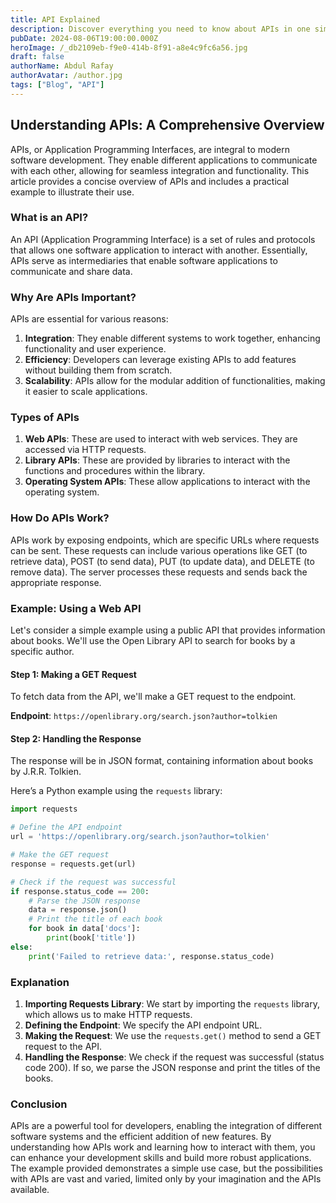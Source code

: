 ```yaml
---
title: API Explained
description: Discover everything you need to know about APIs in one simple guide!
pubDate: 2024-08-06T19:00:00.000Z
heroImage: /_db2109eb-f9e0-414b-8f91-a8e4c9fc6a56.jpg
draft: false
authorName: Abdul Rafay
authorAvatar: /author.jpg
tags: ["Blog", "API"]
---
```


## Understanding APIs: A Comprehensive Overview

APIs, or Application Programming Interfaces, are integral to modern software development. They enable different applications to communicate with each other, allowing for seamless integration and functionality. This article provides a concise overview of APIs and includes a practical example to illustrate their use.

### What is an API?

An API (Application Programming Interface) is a set of rules and protocols that allows one software application to interact with another. Essentially, APIs serve as intermediaries that enable software applications to communicate and share data.

### Why Are APIs Important?

APIs are essential for various reasons:

1. **Integration**: They enable different systems to work together, enhancing functionality and user experience.
2. **Efficiency**: Developers can leverage existing APIs to add features without building them from scratch.
3. **Scalability**: APIs allow for the modular addition of functionalities, making it easier to scale applications.

### Types of APIs

1. **Web APIs**: These are used to interact with web services. They are accessed via HTTP requests.
2. **Library APIs**: These are provided by libraries to interact with the functions and procedures within the library.
3. **Operating System APIs**: These allow applications to interact with the operating system.

### How Do APIs Work?

APIs work by exposing endpoints, which are specific URLs where requests can be sent. These requests can include various operations like GET (to retrieve data), POST (to send data), PUT (to update data), and DELETE (to remove data). The server processes these requests and sends back the appropriate response.

### Example: Using a Web API

Let's consider a simple example using a public API that provides information about books. We'll use the Open Library API to search for books by a specific author.

#### Step 1: Making a GET Request

To fetch data from the API, we'll make a GET request to the endpoint.

**Endpoint**: `https://openlibrary.org/search.json?author=tolkien`

#### Step 2: Handling the Response

The response will be in JSON format, containing information about books by J.R.R. Tolkien.

Here’s a Python example using the `requests` library:

```python
import requests

# Define the API endpoint
url = 'https://openlibrary.org/search.json?author=tolkien'

# Make the GET request
response = requests.get(url)

# Check if the request was successful
if response.status_code == 200:
    # Parse the JSON response
    data = response.json()
    # Print the title of each book
    for book in data['docs']:
        print(book['title'])
else:
    print('Failed to retrieve data:', response.status_code)
```

### Explanation

1. **Importing Requests Library**: We start by importing the `requests` library, which allows us to make HTTP requests.
2. **Defining the Endpoint**: We specify the API endpoint URL.
3. **Making the Request**: We use the `requests.get()` method to send a GET request to the API.
4. **Handling the Response**: We check if the request was successful (status code 200). If so, we parse the JSON response and print the titles of the books.

### Conclusion

APIs are a powerful tool for developers, enabling the integration of different software systems and the efficient addition of new features. By understanding how APIs work and learning how to interact with them, you can enhance your development skills and build more robust applications. The example provided demonstrates a simple use case, but the possibilities with APIs are vast and varied, limited only by your imagination and the APIs available.
